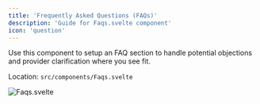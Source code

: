 ```yaml
---
title: 'Frequently Asked Questions (FAQs)'
description: 'Guide for Faqs.svelte component'
icon: 'question'
---
```


Use this component to setup an FAQ section to handle potential objections and provider clarification where you see fit.

Location: `src/components/Faqs.svelte`

![Faqs.svelte](/images/Faqs.png)